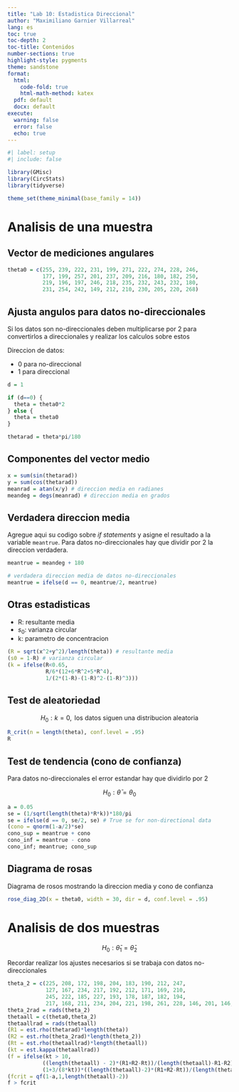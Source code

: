 ```yaml
---
title: "Lab 10: Estadistica Direccional"
author: "Maximiliano Garnier Villarreal"
lang: es
toc: true
toc-depth: 2
toc-title: Contenidos
number-sections: true
highlight-style: pygments
theme: sandstone
format:
  html:
    code-fold: true
    html-math-method: katex
  pdf: default
  docx: default
execute:
  warning: false
  error: false
  echo: true
---
```


```r
#| label: setup
#| include: false

library(GMisc)
library(CircStats)
library(tidyverse)

theme_set(theme_minimal(base_family = 14))
```

# Analisis de una muestra

## Vector de mediciones angulares

```r
theta0 = c(255, 239, 222, 231, 199, 271, 222, 274, 228, 246, 
           177, 199, 257, 201, 237, 209, 216, 180, 182, 250, 
           219, 196, 197, 246, 218, 235, 232, 243, 232, 180, 
           231, 254, 242, 149, 212, 210, 230, 205, 220, 268)
```

## Ajusta angulos para datos no-direccionales

Si los datos son no-direccionales deben multiplicarse por 2 para convertirlos a direccionales y realizar los calculos sobre estos

Direccion de datos:

-   0 para no-direccional
-   1 para direccional

```r
d = 1

if (d==0) {
  theta = theta0*2
} else {
  theta = theta0
}

thetarad = theta*pi/180
```

## Componentes del vector medio

```r
x = sum(sin(thetarad))
y = sum(cos(thetarad))
meanrad = atan(x/y) # direccion media en radianes
meandeg = degs(meanrad) # direccion media en grados
```

## Verdadera direccion media

Agregue aqui su codigo sobre *if statements* y asigne el resultado a la variable `meantrue`. Para datos no-direccionales hay que dividir por 2 la direccion verdadera.

```r
meantrue = meandeg + 180

# verdadera direccion media de datos no-direccionales
meantrue = ifelse(d == 0, meantrue/2, meantrue)
```

## Otras estadisticas

-   R: resultante media
-   $s_0$: varianza circular
-   k: parametro de concentracion

```r
(R = sqrt(x^2+y^2)/length(theta)) # resultante media
(s0 = 1-R) # varianza circular
(k = ifelse(R<0.65, 
            R/6*(12+6*R^2+5*R^4), 
            1/(2*(1-R)-(1-R)^2-(1-R)^3)))
```

## Test de aleatoriedad

$$H_0: k = 0, \text{ los datos siguen una distribucion aleatoria}$$

```r
R_crit(n = length(theta), conf.level = .95)
R
```

## Test de tendencia (cono de confianza)

Para datos no-direccionales el error estandar hay que dividirlo por 2

$$H_0: \bar{\theta} = \theta_0$$

```r
a = 0.05
se = (1/sqrt(length(theta)*R*k))*180/pi
se = ifelse(d == 0, se/2, se) # True se for non-directional data
(cono = qnorm(1-a/2)*se)
cono_sup = meantrue + cono
cono_inf = meantrue - cono
cono_inf; meantrue; cono_sup
```

## Diagrama de rosas

Diagrama de rosos mostrando la direccion media y cono de confianza

```r
rose_diag_2D(x = theta0, width = 30, dir = d, conf.level = .95)
```

# Analisis de dos muestras

$$H_0: \bar{\theta}_1 = \bar{\theta}_2$$

Recordar realizar los ajustes necesarios si se trabaja con datos no-direccionales

```r
theta_2 = c(225, 208, 172, 198, 204, 183, 190, 212, 247, 
            127, 167, 234, 217, 192, 212, 171, 169, 210, 
            245, 222, 185, 227, 193, 178, 187, 182, 194, 
            217, 168, 211, 234, 204, 221, 198, 261, 228, 146, 201, 146, 231)
theta_2rad = rads(theta_2)
thetaall = c(theta0,theta_2)
thetaallrad = rads(thetaall)
(R1 = est.rho(thetarad)*length(theta))
(R2 = est.rho(theta_2rad)*length(theta_2))
(Rt = est.rho(thetaallrad)*length(thetaall))
(kt = est.kappa(thetaallrad))
(f = ifelse(kt > 10, 
           ((length(thetaall) - 2)*(R1+R2-Rt))/(length(thetaall)-R1-R2),
           (1+3/(8*kt))*((length(thetaall)-2)*(R1+R2-Rt))/(length(thetaall)-R1-R2)))
(fcrit = qf(1-a,1,length(thetaall)-2))
f > fcrit
```
